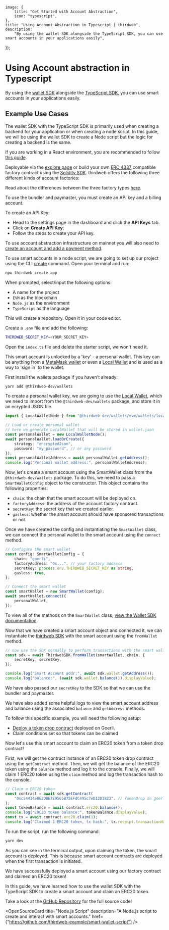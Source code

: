 
	image: {
		title: "Get Started with Account Abstraction",
		icon: "typescript",
	},
	title: "Using Account Abstraction in Typescript | thirdweb",
	description:
		"By using the wallet SDK alongside the TypeScript SDK, you can use smart accounts in your applications easily",
});

# Using Account abstraction in Typescript

By using the [wallet SDK](/references/wallets/latest) alongside the [TypeScript SDK](/typescript/latest), you can use smart accounts in your applications easily.

## Example Use Cases

The wallet SDK with the TypeScript SDK is primarily used when creating a backend for your application or when creating a node script.
In this guide, we will be using the wallet SDK to create a Node script but the logic for creating a backend is the same.

If you are working in a React environment, you are recommended to follow [this guide](/connect/account-abstraction/guides/react).

<Steps>
    <Step title="Deploy an Account Factory">

Deployable via the [explore page](https://thirdweb.com/explore/smart-wallet) or build your own [ERC 4337](https://eips.ethereum.org/EIPS/eip-4337) compatible factory contract using the [Solidity SDK](/contracts/build/base-contracts/erc-4337).
thirdweb offers the following three different kinds of account factories:

<Grid>
	<ArticleIconCard
		title="Account Factory"
		href="https://thirdweb.com/thirdweb.eth/AccountFactory"
		icon={WalletsSmartIcon}
	/>
	<ArticleIconCard
		title="Managed Account Factory"
		href="https://thirdweb.com/thirdweb.eth/ManagedAccountFactory"
		icon={WalletsSmartIcon}
	/>
</Grid>

Read about the differences between the three factory types [here](/connect/account-abstraction/how-it-works).

</Step>
<Step title="Create an API key">

To use the bundler and paymaster, you must create an API key and a billing account.

To create an API Key:

- Head to the settings page in the dashboard and click the **API Keys** tab.
- Click on **Create API Key**:
- Follow the steps to create your API key.

To use account abstraction infrastructure on mainnet you will also need to [create an account and add a payment method](https://thirdweb.com/dashboard/settings/billing).

</Step>
<Step title="Create a Node Script">

To use smart accounts in a node script, we are going to set up our project using the CLI [create](/cli/create) command.
Open your terminal and run:

```bash
npx thirdweb create app
```

When prompted, select/input the following options:

- A name for the project
- `EVM` as the blockchain
- `Node.js` as the environment
- `TypeScript` as the language

This will create a repository. Open it in your code editor.

Create a `.env` file and add the following:

```bash
THIRDWEB_SECRET_KEY=<YOUR_SECRET_KEY>
```

Open the `index.ts` file and delete the starter script, we won't need it.

</Step>
<Step title="Creating the Personal Wallet Key">

This smart account is unlocked by a 'key' - a personal wallet.
This key can be anything from a [MetaMask wallet](/references/wallets/latest/MetaMaskWallet) or even a [Local Wallet](/references/wallets/latest/LocalWallet) and is used as a way to 'sign in' to the wallet.

First install the wallets package if you haven't already:

```bash
yarn add @thirdweb-dev/wallets
```

To create a personal wallet key, we are going to use the [Local Wallet](/references/wallets/latest/LocalWallet), which we need to import from the `@thirdweb-dev/wallets` package, and store it in an ecrypted JSON file.

```typescript
import { LocalWalletNode } from "@thirdweb-dev/wallets/evm/wallets/local-wallet-node";

// Load or create personal wallet
// here we generate LocalWallet that will be stored in wallet.json
const personalWallet = new LocalWalletNode();
await personalWallet.loadOrCreate({
	strategy: "encryptedJson",
	password: "my_password", // or any password
});
const personalWalletAddress = await personalWallet.getAddress();
console.log("Personal wallet address:", personalWalletAddress);
```

</Step>
<Step title="Creating the Smart account">

Now, let's create a smart account using the SmartWallet class from the `@thirdweb-dev/wallets` package.
To do this, we need to pass a `SmartWalletConfig` object to the constructor. This object contains the following properties:

- `chain`: the chain that the smart account will be deployed on.
- `factoryAddress`: the address of the account factory contract.
- `secretKey`: the secret key that we created earlier.
- `gasless`: whether the smart account should have sponsored transactions or not.

Once we have created the config and instantiating the `SmartWallet` class, we can connect the personal wallet to the smart account using the `connect` method.

```typescript
// Configure the smart wallet
const config: SmartWalletConfig = {
	chain: "goerli",
	factoryAddress: "0x...", // your factory address
	secretKey: process.env.THIRDWEB_SECRET_KEY as string,
	gasless: true,
};

// Connect the smart wallet
const smartWallet = new SmartWallet(config);
await smartWallet.connect({
	personalWallet,
});
```

To view all of the methods on the `SmartWallet` class, [view the Wallet SDK documentation](/connect/account-abstraction).

</Step>
<Step title="Instantiate the thirdweb SDK">

Now that we have created a smart account object and connected it, we can instantiate the [thirdweb SDK](/typescript/latest) with the smart account using the `fromWallet` method.

```typescript
// now use the SDK normally to perform transactions with the smart wallet
const sdk = await ThirdwebSDK.fromWallet(smartWallet, chain, {
	secretKey: secretKey,
});

console.log("Smart Account addr:", await sdk.wallet.getAddress());
console.log("balance:", (await sdk.wallet.balance()).displayValue);
```

We have also passed our `secretKey` to the SDK so that we can use the bundler and paymaster.

We have also added some helpful logs to view the smart account address and balance using the associated `balance` and `getAddress` methods.

</Step>
<Step title="Using the Smart Account">

To follow this specific example, you will need the following setup:

- [Deploy a token drop contract](https://thirdweb.com/thirdweb.eth/DropERC20) deployed on Goerli.
- Claim conditions set so that tokens can be claimed

Now let's use this smart account to claim an ERC20 token from a token drop contract!

First, we will get the contract instance of an ERC20 token drop contract using the `getContract` method.
Then, we will get the balance of the ERC20 token using the `balance` method and log it to the console.
Finally, we will claim 1 ERC20 token using the `claim` method and log the transaction hash to the console.

```typescript
// Claim a ERC20 token
const contract = await sdk.getContract(
	"0xc54414e0E2DBE7E9565B75EFdC495c7eD12D3823", // TokenDrop on goerli
);
const tokenBalance = await contract.erc20.balance();
console.log("ERC20 token balance:", tokenBalance.displayValue);
const tx = await contract.erc20.claim(1);
console.log("Claimed 1 ERC20 token, tx hash:", tx.receipt.transactionHash);
```

</Step>
<Step title="Run the Script">

To run the script, run the following command:

```bash
yarn dev
```

As you can see in the terminal output, upon claiming the token, the smart account is deployed. This is because smart account contracts are deployed when the first transaction is initiated.

We have successfully deployed a smart account using our factory contract and claimed an ERC20 token!

</Step>
<Step title="Conclusion">

In this guide, we have learned how to use the wallet SDK with the TypeScript SDK to
create a smart account and claim an ERC20 token.

Take a look at the [GitHub Repository](https://github.com/thirdweb-example/smart-wallet-script) for the full source code!

<OpenSourceCard
	title="Node.js Script"
	description="A Node.js script to create and interact with smart accounts."
	href={"https://github.com/thirdweb-example/smart-wallet-script"}
/>
</Step>
</Steps>
